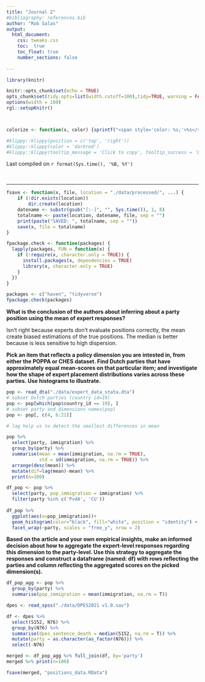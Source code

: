 ```yaml
---
title: "Journal 2"
#bibliography: references.bib
author: "Rob Salas"
output: 
  html_document:
    css: tweaks.css
    toc:  true
    toc_float: true
    number_sections: false
 
---
```




```r
library(knitr)

knitr::opts_chunk$set(echo = TRUE)
opts_chunk$set(tidy.opts=list(width.cutoff=100),tidy=TRUE, warning = FALSE, message = FALSE,comment = "#>", cache=TRUE, class.source=c("test"), class.output=c("test2"))
options(width = 100)
rgl::setupKnitr()



colorize <- function(x, color) {sprintf("<span style='color: %s;'>%s</span>", color, x) }

```

```r
#klippy::klippy(position = c('top', 'right'))
#klippy::klippy(color = 'darkred')
#klippy::klippy(tooltip_message = 'Click to copy', tooltip_success = 'Done')
```

Last compiled on `r format(Sys.time(), '%B, %Y')`

<br>

----

```r
fsave <- function(x, file, location = "./data/processed/", ...) {
    if (!dir.exists(location))
        dir.create(location)
    datename <- substr(gsub("[:-]", "", Sys.time()), 1, 8)
    totalname <- paste(location, datename, file, sep = "")
    print(paste("SAVED: ", totalname, sep = ""))
    save(x, file = totalname)
}

fpackage.check <- function(packages) {
  lapply(packages, FUN = function(x) {
    if (!require(x, character.only = TRUE)) {
      install.packages(x, dependencies = TRUE)
      library(x, character.only = TRUE)
    }
  })
}

packages <- c("haven", "tidyverse")
fpackage.check(packages)
```

**What is the conclusion of the authors about inferring about a party position using the mean of expert responses?**

Isn't right because experts don't evaluate positions correctly, the mean create biased estimations of the true positions. The median is better because is less sensitive to high dispersion.

**Pick an item that reflects a policy dimension you are intested in, from either the POPPA or CHES dataset. Find Dutch parties that have approximately equal mean-scores on that particular item; and investigate how the shape of expert placement distributions varies across these parties. Use histograms to illustrate.**



```r
pop <- read_dta("./data/expert_data_stata.dta")
# subset Dutch parties (country id=19)
pop <- pop[which(pop$country_id == 19), ]
# subset party and dimensions names(pop)
pop <- pop[, c(4, 6:21)]

# lag help us to detect the smallest differences in mean

pop %>% 
  select(party, immigration) %>% 
  group_by(party) %>% 
  summarise(mean = mean(immigration, na.rm = TRUE),
            std = sd(immigration, na.rm = TRUE)) %>% 
  arrange(desc(mean)) %>% 
  mutate(dif=lag(mean)-mean) %>% 
  print(n=100)

```


```r
df_pop <- pop %>% 
  select(party, pop_immigration = immigration) %>% 
  filter(party %in% c('PvdA', 'CU')) 
  
df_pop %>% 
  ggplot(aes(x=pop_immigration))+
  geom_histogram(color="black", fill="white", position = "identity") +
  facet_wrap(~party, scales = "free_y", nrow = 2)
```


**Based on the article and your own empirical insights, make an informed decision about how to aggregate the expert-level responses regarding this dimension to the party-level. Use this strategy to aggregate the responses and construct a dataframe (named: df) with rows reflecting the parties and column reflecting the aggregated scores on the picked dimension(s).**



```r

df_pop_agg <- pop %>% 
  group_by(party) %>% 
  summarise(pop_immigration = mean(immigration, na.rm = T))

dpes <- read_spss("./data/DPES2021 v1.0.sav")

df <- dpes %>% 
  select(S152, N76) %>% 
  group_by(N76) %>% 
  summarise(dpes_sentence_death = median(S152, na.rm = T)) %>% 
  mutate(party = as.character(as_factor(N76))) %>% 
  select(-N76)

merged <- df_pop_agg %>% full_join(df, by='party')
merged %>% print(n=100)
```

```r
fsave(merged, "positions_data.RData")
```




